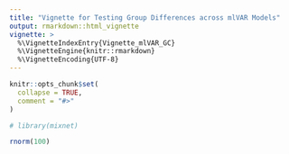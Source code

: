 ```yaml
---
title: "Vignette for Testing Group Differences across mlVAR Models"
output: rmarkdown::html_vignette
vignette: >
  %\VignetteIndexEntry{Vignette_mlVAR_GC}
  %\VignetteEngine{knitr::rmarkdown}
  %\VignetteEncoding{UTF-8}
---
```


```r
knitr::opts_chunk$set(
  collapse = TRUE,
  comment = "#>"
)
```

```r
# library(mixnet)

rnorm(100)
```
